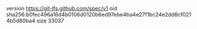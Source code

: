 version https://git-lfs.github.com/spec/v1
oid sha256:b0fec496a16d4b0106d0120b6ed97ebe4ba4e27f1bc24e2dd8cf0214b5d80ba4
size 33037
